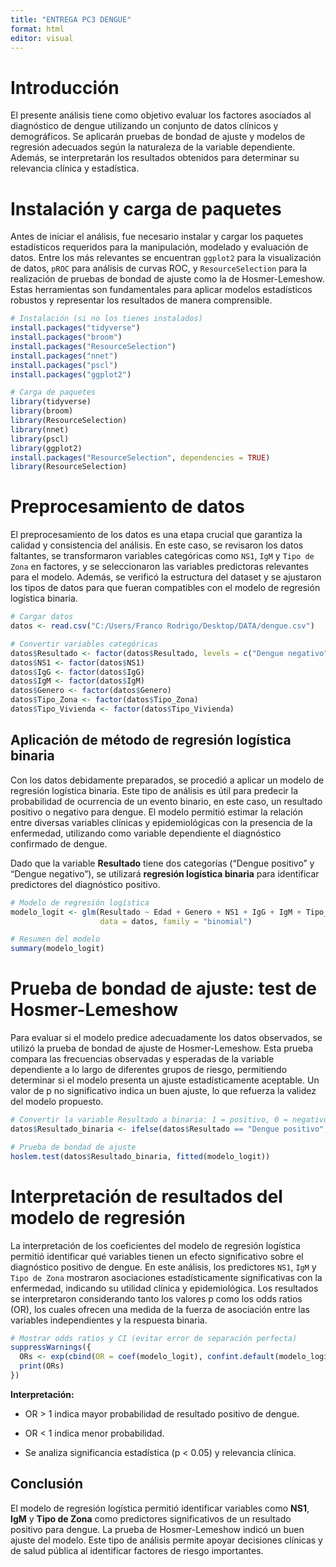 ---
title: "ENTREGA PC3 DENGUE"
format: html
editor: visual
---

# Introducción 

El presente análisis tiene como objetivo evaluar los factores asociados al diagnóstico de dengue utilizando un conjunto de datos clínicos y demográficos. Se aplicarán pruebas de bondad de ajuste y modelos de regresión adecuados según la naturaleza de la variable dependiente. Además, se interpretarán los resultados obtenidos para determinar su relevancia clínica y estadística.

# Instalación y carga de paquetes 

Antes de iniciar el análisis, fue necesario instalar y cargar los paquetes estadísticos requeridos para la manipulación, modelado y evaluación de datos. Entre los más relevantes se encuentran `ggplot2` para la visualización de datos, `pROC` para análisis de curvas ROC, y `ResourceSelection` para la realización de pruebas de bondad de ajuste como la de Hosmer-Lemeshow. Estas herramientas son fundamentales para aplicar modelos estadísticos robustos y representar los resultados de manera comprensible.

```{r}
# Instalación (si no los tienes instalados)
install.packages("tidyverse")
install.packages("broom")
install.packages("ResourceSelection")
install.packages("nnet")
install.packages("pscl")
install.packages("ggplot2")

# Carga de paquetes
library(tidyverse)
library(broom)
library(ResourceSelection)
library(nnet)
library(pscl)
library(ggplot2)
install.packages("ResourceSelection", dependencies = TRUE)
library(ResourceSelection)
```

# Preprocesamiento de datos 

El preprocesamiento de los datos es una etapa crucial que garantiza la calidad y consistencia del análisis. En este caso, se revisaron los datos faltantes, se transformaron variables categóricas como `NS1`, `IgM` y `Tipo de Zona` en factores, y se seleccionaron las variables predictoras relevantes para el modelo. Además, se verificó la estructura del dataset y se ajustaron los tipos de datos para que fueran compatibles con el modelo de regresión logística binaria.

```{r}
# Cargar datos
datos <- read.csv("C:/Users/Franco Rodrigo/Desktop/DATA/dengue.csv")

# Convertir variables categóricas
datos$Resultado <- factor(datos$Resultado, levels = c("Dengue negativo", "Dengue positivo"))
datos$NS1 <- factor(datos$NS1)
datos$IgG <- factor(datos$IgG)
datos$IgM <- factor(datos$IgM)
datos$Genero <- factor(datos$Genero)
datos$Tipo_Zona <- factor(datos$Tipo_Zona)
datos$Tipo_Vivienda <- factor(datos$Tipo_Vivienda)

```

## **Aplicación de método de regresión logística binaria**

Con los datos debidamente preparados, se procedió a aplicar un modelo de regresión logística binaria. Este tipo de análisis es útil para predecir la probabilidad de ocurrencia de un evento binario, en este caso, un resultado positivo o negativo para dengue. El modelo permitió estimar la relación entre diversas variables clínicas y epidemiológicas con la presencia de la enfermedad, utilizando como variable dependiente el diagnóstico confirmado de dengue.

Dado que la variable **Resultado** tiene dos categorías ("Dengue positivo" y "Dengue negativo"), se utilizará **regresión logística binaria** para identificar predictores del diagnóstico positivo.

```{r}
# Modelo de regresión logística
modelo_logit <- glm(Resultado ~ Edad + Genero + NS1 + IgG + IgM + Tipo_Zona + Tipo_Vivienda,
                    data = datos, family = "binomial")

# Resumen del modelo
summary(modelo_logit)

```

# Prueba de bondad de ajuste: test de Hosmer-Lemeshow

Para evaluar si el modelo predice adecuadamente los datos observados, se utilizó la prueba de bondad de ajuste de Hosmer-Lemeshow. Esta prueba compara las frecuencias observadas y esperadas de la variable dependiente a lo largo de diferentes grupos de riesgo, permitiendo determinar si el modelo presenta un ajuste estadísticamente aceptable. Un valor de p no significativo indica un buen ajuste, lo que refuerza la validez del modelo propuesto.

```{r}
# Convertir la variable Resultado a binaria: 1 = positivo, 0 = negativo
datos$Resultado_binaria <- ifelse(datos$Resultado == "Dengue positivo", 1, 0)

# Prueba de bondad de ajuste
hoslem.test(datos$Resultado_binaria, fitted(modelo_logit))

```

# Interpretación de resultados del modelo de regresión

La interpretación de los coeficientes del modelo de regresión logística permitió identificar qué variables tienen un efecto significativo sobre el diagnóstico positivo de dengue. En este análisis, los predictores `NS1`, `IgM` y `Tipo de Zona` mostraron asociaciones estadísticamente significativas con la enfermedad, indicando su utilidad clínica y epidemiológica. Los resultados se interpretaron considerando tanto los valores p como los odds ratios (OR), los cuales ofrecen una medida de la fuerza de asociación entre las variables independientes y la respuesta binaria.

```{r}
# Mostrar odds ratios y CI (evitar error de separación perfecta)
suppressWarnings({
  ORs <- exp(cbind(OR = coef(modelo_logit), confint.default(modelo_logit)))
  print(ORs)
})
```

**Interpretación:**

-   OR \> 1 indica mayor probabilidad de resultado positivo de dengue.

-   OR \< 1 indica menor probabilidad.

-   Se analiza significancia estadística (p \< 0.05) y relevancia clínica.

## **Conclusión**

El modelo de regresión logística permitió identificar variables como **NS1**, **IgM** y **Tipo de Zona** como predictores significativos de un resultado positivo para dengue. La prueba de Hosmer-Lemeshow indicó un buen ajuste del modelo. Este tipo de análisis permite apoyar decisiones clínicas y de salud pública al identificar factores de riesgo importantes.
